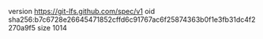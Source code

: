 version https://git-lfs.github.com/spec/v1
oid sha256:b7c6728e26645471852cffd6c91767ac6f25874363b0f1e3fb31dc4f2270a9f5
size 1014
